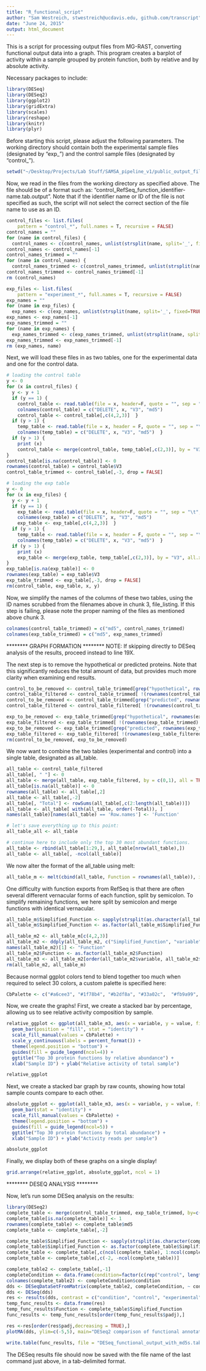 ```yaml
---
title: "R_functional_script"
author: "Sam Westreich, stwestreich@ucdavis.edu, github.com/transcript"
date: "June 24, 2015"
output: html_document
---
```


This is a script for processing output files from MG-RAST, converting functional output data into a graph.  This program creates a barplot of activity within a sample grouped by protein function, both by relative and by absolute activity.

Necessary packages to include:

```r
library(DESeq)
library(DESeq2)
library(ggplot2)
library(gridExtra)
library(scales)
library(reshape)
library(knitr)
library(plyr)
```

Before starting this script, please adjust the following parameters.  The working directory should contain both the experimental sample files (designated by "exp_<filename>") and the control sample files (designated by "control_<filename>").  

```r
setwd("~/Desktop/Projects/Lab Stuff/SAMSA_pipeline_v1/public_output_files/public_files_ready_for_R/function/")
```

Now, we read in the files from the working directory as specified above.  The file should be of a format such as:
"control_RefSeq_function_identifier-name.tab.output".
Note that if the identifier name or ID of the file is not specified as such, the script will not select the correct section of the file name to use as an ID.

```r
control_files <- list.files(
    pattern = "control_*", full.names = T, recursive = FALSE)
control_names = ""
for (name in control_files) {
  control_names <- c(control_names, unlist(strsplit(name, split='_', fixed=TRUE))[2])} #change the "2" to a different part of the name if not following standard naming conventions as above
control_names <- control_names[-1]
control_names_trimmed = ""
for (name in control_names) {
  control_names_trimmed <- c(control_names_trimmed, unlist(strsplit(name, split='.', fixed=TRUE))[1])}
control_names_trimmed <- control_names_trimmed[-1]
rm (control_names)

exp_files <- list.files(
    pattern = "experiment_*", full.names = T, recursive = FALSE)
exp_names = ""
for (name in exp_files) {
  exp_names <- c(exp_names, unlist(strsplit(name, split='_', fixed=TRUE))[2])} #again, change 2 if non-standard file names are used
exp_names <- exp_names[-1]
exp_names_trimmed = ""
for (name in exp_names) {
  exp_names_trimmed <- c(exp_names_trimmed, unlist(strsplit(name, split='.', fixed=TRUE))[1])}
exp_names_trimmed <- exp_names_trimmed[-1]
rm (exp_names, name)
```

Next, we will load these files in as two tables, one for the experimental data and one for the control data.

```r
# loading the control table
y <- 0
for (x in control_files) {
  y <- y + 1
  if (y == 1) {
    control_table <- read.table(file = x, header=F, quote = "", sep = "\t", fill = TRUE)
    colnames(control_table) = c("DELETE", x, "V3", "md5")
    control_table <- control_table[,c(4,2,3)]  }
  if (y > 1) {
    temp_table <- read.table(file = x, header = F, quote = "", sep = "\t", fill = TRUE)
    colnames(temp_table) = c("DELETE", x, "V3", "md5")  }
  if (y > 1) {
    print (x)
    control_table <- merge(control_table, temp_table[,c(2,3)], by = "V3", all.x = T)  }
}
control_table[is.na(control_table)] <- 0
rownames(control_table) = control_table$V3
control_table_trimmed <- control_table[,-3, drop = FALSE]

# loading the exp table
y <- 0
for (x in exp_files) {
  y <- y + 1
  if (y == 1) {
    exp_table <- read.table(file = x, header=F, quote = "", sep = "\t", fill = TRUE)
    colnames(exp_table) = c("DELETE", x, "V3", "md5")
    exp_table <- exp_table[,c(4,2,3)]  }
  if (y > 1) {
    temp_table <- read.table(file = x, header = F, quote = "", sep = "\t", fill = TRUE)
    colnames(temp_table) = c("DELETE", x, "V3", "md5")  }
  if (y > 1) {
    print (x)
    exp_table <- merge(exp_table, temp_table[,c(2,3)], by = "V3", all.x = T)  }
}
exp_table[is.na(exp_table)] <- 0
rownames(exp_table) = exp_table$V3
exp_table_trimmed <- exp_table[,-3, drop = FALSE]
rm(control_table, exp_table, x, y)
```

Now, we simplify the names of the columns of these two tables, using the ID names scrubbed from the filenames above in chunk 3, file_listing.  If this step is failing, please note the proper naming of the files as mentioned above chunk 3.

```r
colnames(control_table_trimmed) = c("md5", control_names_trimmed)
colnames(exp_table_trimmed) = c("md5", exp_names_trimmed)
```

******** GRAPH FORMATION ******** 
NOTE: If skipping directly to DESeq analysis of the results, proceed instead to line 19X.

The next step is to remove the hypothetical or predicted proteins.  Note that this significantly reduces the total amount of data, but provides much more clarity when examining end results.

```r
control_to_be_removed <- control_table_trimmed[grep("hypothetical", rownames(control_table_trimmed)),]
control_table_filtered <- control_table_trimmed[ !(rownames(control_table_trimmed) %in% rownames(control_to_be_removed)),]
control_to_be_removed <- control_table_trimmed[grep("predicted", rownames(control_table_trimmed)),]
control_table_filtered <- control_table_filtered[ !(rownames(control_table_filtered) %in% rownames(control_to_be_removed)),]

exp_to_be_removed <- exp_table_trimmed[grep("hypothetical", rownames(exp_table_trimmed)),]
exp_table_filtered <- exp_table_trimmed[ !(rownames(exp_table_trimmed) %in% rownames(exp_to_be_removed)),]
exp_to_be_removed <- exp_table_trimmed[grep("predicted", rownames(exp_table_trimmed)),]
exp_table_filtered <- exp_table_filtered[ !(rownames(exp_table_filtered) %in% rownames(exp_to_be_removed)),]
rm(control_to_be_removed, exp_to_be_removed)
```

We now want to combine the two tables (experimental and control) into a single table, designated as all_table.

```r
all_table <- control_table_filtered
all_table[, " "] <- 0
all_table <- merge(all_table, exp_table_filtered, by = c(0,1), all = TRUE) # this step may take a while, depending on total number of annotations
all_table[is.na(all_table)] <- 0
rownames(all_table) <- all_table[,2]
all_table <- all_table[,-2]
all_table[, "Total"] <- rowSums(all_table[,c(2:length(all_table))])
all_table <- all_table[ with(all_table, order(-Total)), ]
names(all_table)[names(all_table) == 'Row.names'] <- 'Function'

# let's save everything up to this point:
all_table_all <- all_table

# continue here to include only the top 30 most abundant functions.
all_table <- rbind(all_table[1:29,], all_table[nrow(all_table),])
all_table <- all_table[, -ncol(all_table)]
```

We now alter the format of the all_table using melt:

```r
all_table_m <- melt(cbind(all_table, Function = rownames(all_table)), id.vars = c('Function'))
```

One difficulty with function exports from RefSeq is that there are often several different vernacular forms of each function, split by semicolon.  To simplify remaining functions, we here split by semicolon and merge functions with identical vernacular.

```r
all_table_m$Simplified_Function <- sapply(strsplit(as.character(all_table_m$Function), ";"), "[", 1)
all_table_m$Simplified_Function <- as.factor(all_table_m$Simplified_Function)

all_table_m2 <- all_table_m[c(4,2,3)]
all_table_m2 <- ddply(all_table_m2, c("Simplified_Function", "variable"), numcolwise(sum))
names(all_table_m2)[1] <- "Function"
all_table_m2$Function <- as.factor(all_table_m2$Function)
all_table_m3 <- all_table_m2[order(all_table_m2$variable, all_table_m2$Function),]
rm(all_table_m2, all_table_m)
```

Because normal ggplot colors tend to blend together too much when required to select 30 colors, a custom palette is specified here:

```r
CbPalette <- c("#a6cee3", "#1f78b4", "#b2df8a", "#33a02c",  "#fb9a99", "#e31a1c", "#fdbf6f", "#ff7f00", "#cab2d6", "#6a3d9a", "#ffff99", "#b15928", "#8dd3c7",  "#ffffb3",  "#bebada",  "#fb8072",  "#80b1d3",  "#fdb462",  "#b3de69", "#fccde5",  "#d9d9d9",  "#bc80bd",  "#ccebc5",  "#ffed6f", "#e41a1c",  "#377eb8", "#4daf4a",  "#984ea3",  "#ff7f00", "#ffff33",  "#a65628",  "#f781bf",  "#999999", "#000000")
```

Now, we create the graphs!  First, we create a stacked bar by percentage, allowing us to see relative activity composition by sample. 

```r
relative_ggplot <- ggplot(all_table_m3, aes(x = variable, y = value, fill = Function)) +
  geom_bar(position = "fill", stat = "identity") +
  scale_fill_manual(values = CbPalette) +
  scale_y_continuous(labels = percent_format()) +
  theme(legend.position = "bottom") +
  guides(fill = guide_legend(ncol=4)) +
  ggtitle("Top 30 protein functions by relative abundance") +
  xlab("Sample ID") + ylab("Relative activity of total sample")

relative_ggplot
```

Next, we create a stacked bar graph by raw counts, showing how total sample counts compare to each other.

```r
absolute_ggplot <- ggplot(all_table_m3, aes(x = variable, y = value, fill = Function)) +
  geom_bar(stat = "identity") +
  scale_fill_manual(values = CbPalette) +
  theme(legend.position = "bottom") +
  guides(fill = guide_legend(ncol=5)) +
  ggtitle("Top 30 protein functions by total abundance") +
  xlab("Sample ID") + ylab("Activity reads per sample")

absolute_ggplot
```

Finally, we display both of these graphs on a single display!

```r
grid.arrange(relative_ggplot, absolute_ggplot, ncol = 1)
```

******** DESEQ ANALYSIS ******** 

Now, let's run some DESeq analysis on the results:

```r
library(DESeq2)
complete_table <- merge(control_table_trimmed, exp_table_trimmed, by=c(0,1), all = TRUE)
complete_table[is.na(complete_table)] <- 1
rownames(complete_table) <- complete_table$md5
complete_table <- complete_table[,-2]

complete_table$Simplified_Function <- sapply(strsplit(as.character(complete_table$Row.names), ";"), "[", 1)
complete_table$Simplified_Function <- as.factor(complete_table$Simplified_Function)
complete_table <- complete_table[,c(ncol(complete_table), 1:ncol(complete_table))]
complete_table <- complete_table[,c(-2, -ncol(complete_table))]

complete_table2 <- complete_table[,-1]
completeCondition <- data.frame(condition=factor(c(rep("control", length(control_files)), rep("experimental", length(exp_files)))))
colnames(complete_table2) <- completeCondition$condition
dds <- DESeqDataSetFromMatrix(complete_table2, completeCondition, ~ condition)
dds <- DESeq(dds)
res <- results(dds, contrast = c("condition", "control", "experimental"))
temp_func_results <- data.frame(res)
temp_func_results$Function <- complete_table$Simplified_Function
func_results <- temp_func_results[order(temp_func_results$padj),]

res <-res[order(res$padj,decreasing = TRUE),]
plotMA(dds, ylim=c(-5,5), main="DESeq2 comparison of functional annotations")

write.table(func_results, file = "DESeq_functional_output_with_md5s.tab", append = FALSE, quote = FALSE, sep = "\t", row.names = TRUE, col.names = TRUE)
```

The DESeq results file should now be saved with the file name of the last command just above, in a tab-delimited format.